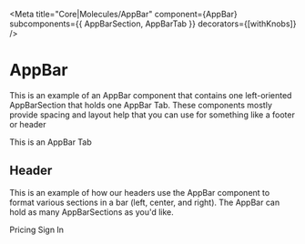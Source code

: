 
<Meta
  title="Core|Molecules/AppBar"
  component={AppBar}
  subcomponents={{ AppBarSection, AppBarTab }}
  decorators={[withKnobs]}
/>

# AppBar

This is an example of an AppBar component that contains one left-oriented
AppBarSection that holds one AppBar Tab. These components mostly provide
spacing and layout help that you can use for something like a footer or
header

<Preview>
  <Story name="AppBar">
    <AppBar>
      <AppBarSection position="left">
        <AppBarTab button>This is an AppBar Tab</AppBarTab>
      </AppBarSection>
    </AppBar>
  </Story>
</Preview>

<Props of={AppBar} />

## Header

This is an example of how our headers use the AppBar component to format
various sections in a bar (left, center, and right). The AppBar can hold
as many AppBarSections as you'd like.

<Preview>
  <Story name="Header">
    <AppBar>
      <AppBarSection position="left">
        <Logo />
      </AppBarSection>
      <AppBarSection position="center">Pricing</AppBarSection>
      <AppBarSection position="right">Sign In</AppBarSection>
    </AppBar>
  </Story>
</Preview>
